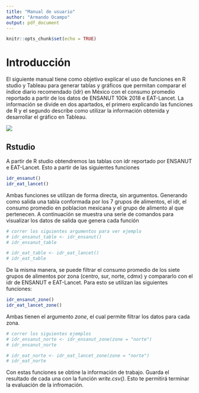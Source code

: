 ```yaml
---
title: "Manual de usuario"
author: "Armando Ocampo"
output: pdf_document
---
```


```r
knitr::opts_chunk$set(echo = TRUE)
```

# Introducción

El siguiente manual tiene como objetivo explicar el uso de funciones en R studio y Tableau para generar tablas y gráficos que permitan comparar el índice diario recomendado (idr) en México con el consumo promedio reportado a partir de los datos de ENSANUT 100k 2018 e EAT-Lancet. La información se divide en dos apartados, el primero explicando las funciones de R y el segundo describe como utilizar la información obtenida y desarrollar el gráfico en Tableau.

![](idr_ensanut.png)

## Rstudio

A partir de R studio obtendremos las tablas con idr reportado por ENSANUT e EAT-Lancet. Esto a partir de las siguientes funciones

```r
idr_ensanut()
idr_eat_lancet()
```

Ambas funciones se utilizan de forma directa, sin argumentos. Generando como salida una tabla conformada por los 7 grupos de alimentos, el idr, el consumo promedio en poblacion mexicana y el grupo de alimento al que pertenecen. A continuación se muestra una serie de comandos para visualizar los datos de salida que genera cada función


```r
# correr los siguientes argumentos para ver ejemplo
# idr_ensanut_table <- idr_ensanut()
# idr_ensanut_table

# idr_eat_table <- idr_eat_lancet()
# idr_eat_table
```

De la misma manera, se puede filtrar el consumo promedio de los siete grupos de alimentos por zona (centro, sur, norte, cdmx) y compararlo con el idr de ENSANUT e EAT-Lancet. Para esto se utilizan las siguientes funciones:

```r
idr_ensanut_zone()
idr_eat_lancet_zone()
```

Ambas tienen el argumento *zone*, el cual permite filtrar los datos para cada zona.

```r
# correr los siguientes ejemplos
# idr_ensanut_norte <- idr_ensanut_zone(zone = "norte")
# idr_ensanut_norte

# idr_eat_norte <- idr_eat_lancet_zone(zone = "norte")
# idr_eat_norte
```

Con estas funciones se obtine la información de trabajo. Guarda el resultado de cada una con la función *write.csv()*. Esto te permitirá terminar la evaluación de la infromación.

